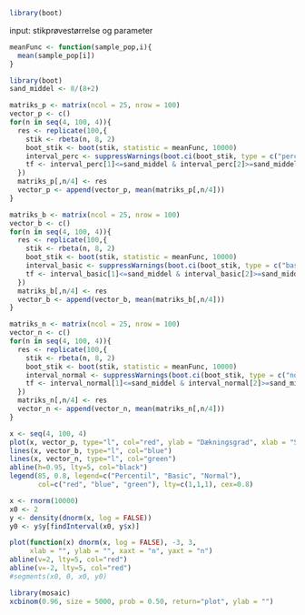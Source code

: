 ```r
library(boot)
```

input: stikprøvestørrelse og parameter
```r
meanFunc <- function(sample_pop,i){
  mean(sample_pop[i])
}
```

```r
library(boot)
sand_middel <- 8/(8+2)
```

```r
matriks_p <- matrix(ncol = 25, nrow = 100)
vector_p <- c()
for(n in seq(4, 100, 4)){
  res <- replicate(100,{
    stik <- rbeta(n, 8, 2)
    boot_stik <- boot(stik, statistic = meanFunc, 10000)
    interval_perc <- suppressWarnings(boot.ci(boot_stik, type = c("perc"))$percent[4:5])
    tf <- interval_perc[1]<=sand_middel & interval_perc[2]>=sand_middel
  })
  matriks_p[,n/4] <- res
  vector_p <- append(vector_p, mean(matriks_p[,n/4]))
}
```

```r
matriks_b <- matrix(ncol = 25, nrow = 100)
vector_b <- c()
for(n in seq(4, 100, 4)){
  res <- replicate(100,{
    stik <- rbeta(n, 8, 2)
    boot_stik <- boot(stik, statistic = meanFunc, 10000)
    interval_basic <- suppressWarnings(boot.ci(boot_stik, type = c("basic"))$basic[4:5])
    tf <- interval_basic[1]<=sand_middel & interval_basic[2]>=sand_middel
  })
  matriks_b[,n/4] <- res
  vector_b <- append(vector_b, mean(matriks_b[,n/4]))
}
```

```r
matriks_n <- matrix(ncol = 25, nrow = 100)
vector_n <- c()
for(n in seq(4, 100, 4)){
  res <- replicate(100,{
    stik <- rbeta(n, 8, 2)
    boot_stik <- boot(stik, statistic = meanFunc, 10000)
    interval_normal <- suppressWarnings(boot.ci(boot_stik, type = c("norm"))$normal[2:3])
    tf <- interval_normal[1]<=sand_middel & interval_normal[2]>=sand_middel
  })
  matriks_n[,n/4] <- res
  vector_n <- append(vector_n, mean(matriks_n[,n/4]))
}
```

```r
x <- seq(4, 100, 4)
plot(x, vector_p, type="l", col="red", ylab = "Dækningsgrad", xlab = "Stikprøvestørrelse")
lines(x, vector_b, type="l", col="blue")
lines(x, vector_n, type="l", col="green")
abline(h=0.95, lty=5, col="black")
legend(85, 0.8, legend=c("Percentil", "Basic", "Normal"),
       col=c("red", "blue", "green"), lty=c(1,1,1), cex=0.8)
```

```r
x <- rnorm(10000)
x0 <- 2
y <- density(dnorm(x, log = FALSE))
y0 <- y$y[findInterval(x0, y$x)]

plot(function(x) dnorm(x, log = FALSE), -3, 3,
     xlab = "", ylab = "", xaxt = "n", yaxt = "n")
abline(v=2, lty=5, col="red")
abline(v=-2, lty=5, col="red")
#segments(x0, 0, x0, y0)
```

```r
library(mosaic)
xcbinom(0.96, size = 5000, prob = 0.50, return="plot", ylab = "")
```


